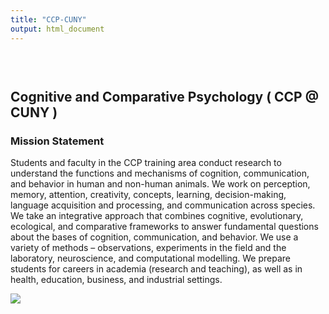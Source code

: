 ```yaml
---
title: "CCP-CUNY"
output: html_document
---
```


<style type="text/css">
.title {
  display: none;
}

#getting-started img {
  margin-right: 10px;
}

</style>

<div class="row" style="padding-top: 30px;">
<div class="col-sm-6">

# **Cognitive and Comparative Psychology ( CCP @ CUNY )**

### Mission Statement

Students and faculty in the CCP training area conduct research to understand the functions and mechanisms of cognition, communication, and behavior in human and non-human animals. We work on perception, memory, attention, creativity, concepts, learning, decision-making, language acquisition and processing, and communication across species. We take an integrative approach that combines cognitive, evolutionary, ecological, and comparative frameworks to answer fundamental questions about the bases of cognition, communication, and behavior. We use a variety of methods – observations, experiments in the field and the laboratory, neuroscience, and computational modelling. We prepare students for careers in academia (research and teaching), as well as in health, education, business, and industrial settings.


</div>
<div class="col-sm-6">

![](images/cognitive_science.png)

</div>
</div>

